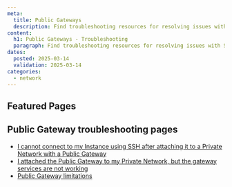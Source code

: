 ```yaml
---
meta:
  title: Public Gateways
  description: Find troubleshooting resources for resolving issues with Scaleway Public Gateways.
content:
  h1: Public Gateways - Troubleshooting
  paragraph: Find troubleshooting resources for resolving issues with Scaleway Public Gateways.
dates:
  posted: 2025-03-14
  validation: 2025-03-14
categories:
  - network
---
```


<ProductHeader
  productName="Public Gateways troubleshooting"
  productLogo="publicGateway"
  description="Learn how to fix the most common issues with Scaleway Public Gateways."
/>

## Featured Pages

<Grid>
    <DefaultCard
      title="Public Gateways FAQ"
      description="Answers to common questions"
      url="/public-gateways/faq/"
      label="See more"
    />
    <DefaultCard
      title="Configuring a Public Gateway"
      description="Get your gateway up and running"
      url="/public-gateways/how-to/configure-a-public-gateway/"
      label="See more"
    />
    <DefaultCard
      title="Using SSH bastion"
      description="Connect to resources behind a gateway"
      url="/public-gateways/how-to/use-ssh-bastion/"
      label="See more"
    />
</Grid>
<Grid>
    <DefaultCard
      title="Solving SSH connection problems"
      description="Troubleshoot common issues"
      url="/public-gateways/troubleshooting/cant-connect-to-instance-with-pn-gateway/"
      label="See more"
    />
    <DefaultCard
      title="Gateway services not working"
      description="Resolve typical problems"
      url="/public-gateways/troubleshooting/gateway-services-not-working/"
      label="See more"
    />
    <DefaultCard
      title="IPAM-mode vs Legacy gateways"
      description="What's the difference?"
      url="/public-gateways/concepts/#ipam"
      label="See more"
    />
</Grid>

## Public Gateway troubleshooting pages

- [I cannot connect to my Instance using SSH after attaching it to a Private Network with a Public Gateway](/public-gateways/troubleshooting/cant-connect-to-instance-with-pn-gateway/)
- [I attached the Public Gateway to my Private Network, but the gateway services are not working](/public-gateways/troubleshooting/gateway-services-not-working/)
- [Public Gateway limitations](/public-gateways/troubleshooting/gw-limitations/)
